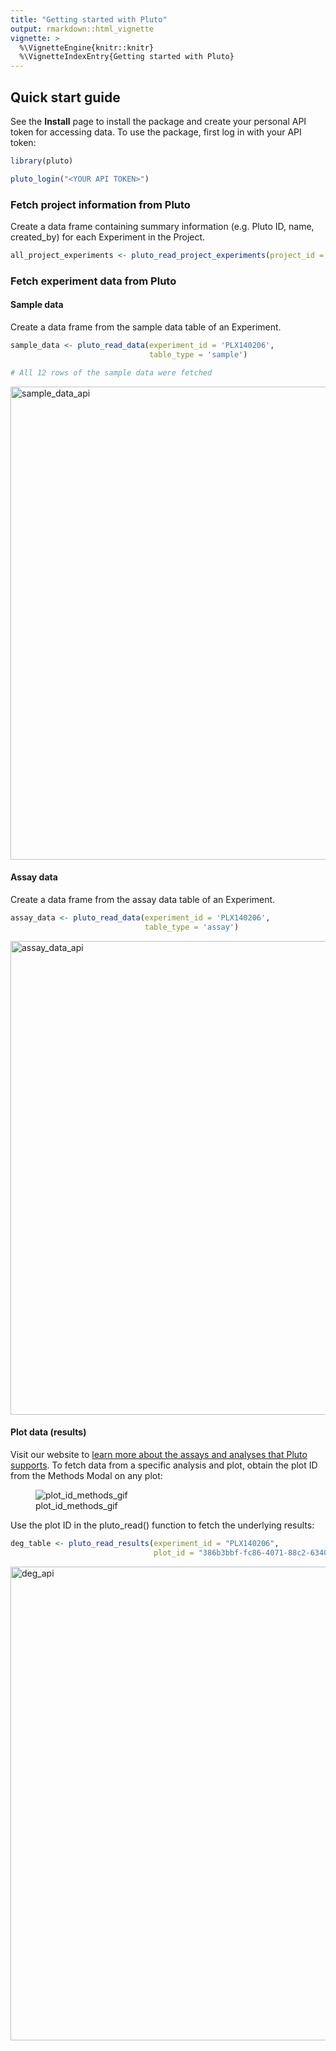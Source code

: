 ```yaml
---
title: "Getting started with Pluto"
output: rmarkdown::html_vignette
vignette: >
  %\VignetteEngine{knitr::knitr}
  %\VignetteIndexEntry{Getting started with Pluto}
---
```


## Quick start guide

See the **Install** page to install the package and create your personal API token for accessing data. To use the package, first log in with your API token:

```r

library(pluto)

pluto_login("<YOUR API TOKEN>")
```


### Fetch project information from Pluto

Create a data frame containing summary information (e.g. Pluto ID, name, created_by) for each Experiment in the Project.

```r
all_project_experiments <- pluto_read_project_experiments(project_id = 'PLXP14223')
```


### Fetch experiment data from Pluto

#### Sample data

Create a data frame from the sample data table of an Experiment.

```r

sample_data <- pluto_read_data(experiment_id = 'PLX140206', 
                               table_type = 'sample')

# All 12 rows of the sample data were fetched
```

<img width="757" alt="sample_data_api" src="https://user-images.githubusercontent.com/4951228/200468390-ca5377e7-72f2-4fea-a1b7-88e6a2c3942a.png">

#### Assay data

Create a data frame from the assay data table of an Experiment.

```r
assay_data <- pluto_read_data(experiment_id = 'PLX140206', 
                              table_type = 'assay')

```

<img width="758" alt="assay_data_api" src="https://user-images.githubusercontent.com/4951228/200468369-058ef989-c880-4a8e-adac-9ca76f8bf5fc.png">

#### Plot data (results)

Visit our website to [learn more about the assays and analyses that Pluto supports](https://pluto.bio/product/experiments). To fetch data from a specific analysis and plot, obtain the plot ID from the Methods Modal on any plot:

![plot_id_methods_gif](https://user-images.githubusercontent.com/4951228/200468480-2bcc18f0-eb14-486f-9385-b263aec4372d.gif)

Use the plot ID in the pluto_read() function to fetch the underlying results:

```r
deg_table <- pluto_read_results(experiment_id = "PLX140206", 
                                plot_id = "386b3bbf-fc86-4071-88c2-6340634cdc62")

```
<img width="758" alt="deg_api" src="https://user-images.githubusercontent.com/4951228/200468566-36b2fd20-ee6c-429c-8d37-08a799927910.png">
